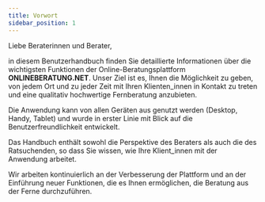 ```yaml
---
title: Vorwort
sidebar_position: 1
---
```

Liebe Beraterinnen und Berater,  

in diesem Benutzerhandbuch finden Sie detaillierte Informationen über die wichtigsten Funktionen der Online-Beratungsplattform <strong>ONLINEBERATUNG.NET</strong>. Unser Ziel ist es, Ihnen die Möglichkeit zu geben, von jedem Ort und zu jeder Zeit mit Ihren Klienten_innen in Kontakt zu treten und eine qualitativ hochwertige Fernberatung anzubieten.

Die Anwendung kann von allen Geräten aus genutzt werden (Desktop, Handy, Tablet) und wurde in erster Linie mit Blick auf die Benutzerfreundlichkeit entwickelt.

Das Handbuch enthält sowohl die Perspektive des Beraters als auch die des Ratsuchenden, so dass Sie wissen, wie Ihre Klient_innen mit der Anwendung arbeitet.

Wir arbeiten kontinuierlich an der Verbesserung der Plattform und an der Einführung neuer Funktionen, die es Ihnen ermöglichen, die Beratung aus der Ferne durchzuführen.